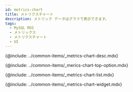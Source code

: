```yaml
---
id: metrics-chart
title: メトリクスチャート
description: メトリック データはグラフで表示できます。
tags:
  - MySQL RDS
  - メトリックス
  - メトリクスチャート
  - UI
---
```



<!-- 개요 -->

{@include: ../common-items/_metrics-chart-desc.mdx}

<ProdImg img='metrics-chart-all.png' desc='' />

<!-- 상단 옵션 -->

{@include: ../common-items/_merics-chart-top-option.mdx}

<!-- 지표 목록 -->

{@include: ../common-items/_metrics-chart-list.mdx}

<!-- 차트 위젯 -->

{@include: ../common-items/_metrics-chart-widget.mdx}  
